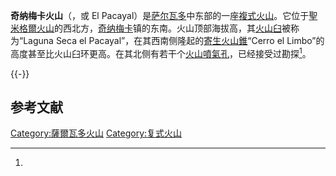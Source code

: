 {{Infobox mountain
| name = Chinameca<br>奇纳梅卡火山
| photo = ChinamecaVolcano.jpg
| photo_caption = Chinameca stratovolcano is seen here from the SE near the summit of neighboring San Miguel volcano.
| elevation = 1300米
| elevation_ref = <ref name=gvp>{{cite gvp|vnum=1403-09=|name=Chinameca}}</ref>
| prominence = 
| location = [[萨尔瓦多|萨尔瓦多]][[圣米格尔省|圣米格尔省]]
| range = 
| map = El Salvador
| map_caption = 奇纳梅卡火山在萨尔瓦多的位置
| label_position = bottom
| lat_d = 13.478 | lat_m = | lat_s = 0 | lat_NS = N
| long_d = 88.330 | long_m = | long_s = 0 | long_EW = W
| topo = 
| type = [[複式火山|複式火山]]
| age = 
| last_eruption = 未知
| first_ascent = 
| easiest_route = 
}}

'''奇纳梅卡火山'''（{{lang-en|Chinameca}}，或 El Pacayal）是[[萨尔瓦多|萨尔瓦多]]中东部的一座[[複式火山|複式火山]]。它位于[[聖米格爾火山|聖米格爾火山]]的西北方，[[奇纳梅卡|奇纳梅卡]]镇的东南。火山顶部海拔高{{Convert|2|km|mi|1}}，其[[破火山口|火山臼]]被称为“Laguna Seca el Pacayal”，在其西南侧隆起的[[寄生火山錐|寄生火山錐]]“Cerro el Limbo”的高度甚至比火山臼环更高。在其北侧有若干个[[火山噴氣孔|火山噴氣孔]]，已经接受过{{le|地热梯度|Geothermal gradient}}勘探<ref name=gvp/>。

{{-}}

== 参考文献 ==
{{reflist}}

[[Category:薩爾瓦多火山|Category:薩爾瓦多火山]]
[[Category:复式火山|Category:复式火山]]

{{Central American volcanoes}}
{{ElSalvador-geo-stub}}
